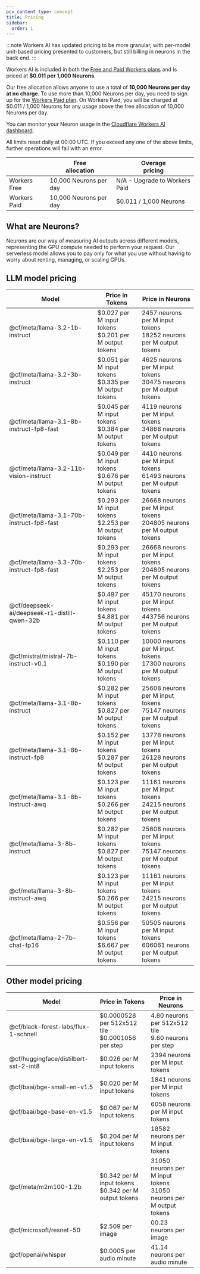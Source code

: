 ```yaml
---
pcx_content_type: concept
title: Pricing
sidebar:
  order: 1
---
```


:::note
Workers AI has updated pricing to be more granular, with per-model unit-based pricing presented to customers, but still billing in neurons in the back end.
:::

Workers AI is included in both the [Free and Paid Workers plans](/workers/platform/pricing/) and is priced at **$0.011 per 1,000 Neurons**.

Our free allocation allows anyone to use a total of **10,000 Neurons per day at no charge**. To use more than 10,000 Neurons per day, you need to sign up for the [Workers Paid plan](/workers/platform/pricing/#workers). On Workers Paid, you will be charged at $0.011 / 1,000 Neurons for any usage above the free allocation of 10,000 Neurons per day.

You can monitor your Neuron usage in the [Cloudflare Workers AI dashboard](https://dash.cloudflare.com/?to=/:account/ai/workers-ai).

All limits reset daily at 00:00 UTC. If you exceed any one of the above limits, further operations will fail with an error.

|              | Free <br/> allocation  | Overage<br/>pricing           |
| ------------ | ---------------------- | ----------------------------- |
| Workers Free | 10,000 Neurons per day | N/A - Upgrade to Workers Paid |
| Workers Paid | 10,000 Neurons per day | $0.011 / 1,000 Neurons        |

## What are Neurons?

Neurons are our way of measuring AI outputs across different models, representing the GPU compute needed to perform your request. Our serverless model allows you to pay only for what you use without having to worry about renting, managing, or scaling GPUs.

## LLM model pricing
| Model                                        | Price in Tokens                                            | Price in Neurons                                                          |
| -------------------------------------------- | ---------------------------------------------------------- | ------------------------------------------------------------------------- |
| @cf/meta/llama-3.2-1b-instruct               | $0.027 per M input tokens <br/> $0.201 per M output tokens | 2457 neurons per M input tokens <br/> 18252 neurons per M output tokens   |
| @cf/meta/llama-3.2-3b-instruct               | $0.051 per M input tokens <br/> $0.335 per M output tokens | 4625 neurons per M input tokens <br/> 30475 neurons per M output tokens   |
| @cf/meta/llama-3.1-8b-instruct-fp8-fast      | $0.045 per M input tokens <br/> $0.384 per M output tokens | 4119 neurons per M input tokens <br/> 34868 neurons per M output tokens   |
| @cf/meta/llama-3.2-11b-vision-instruct       | $0.049 per M input tokens <br/> $0.676 per M output tokens | 4410 neurons per M input tokens <br/> 61493 neurons per M output tokens   |
| @cf/meta/llama-3.1-70b-instruct-fp8-fast     | $0.293 per M input tokens <br/> $2.253 per M output tokens | 26668 neurons per M input tokens <br/> 204805 neurons per M output tokens |
| @cf/meta/llama-3.3-70b-instruct-fp8-fast     | $0.293 per M input tokens <br/> $2.253 per M output tokens | 26668 neurons per M input tokens <br/> 204805 neurons per M output tokens |
| @cf/deepseek-ai/deepseek-r1-distill-qwen-32b | $0.497 per M input tokens <br/> $4.881 per M output tokens | 45170 neurons per M input tokens <br/> 443756 neurons per M output tokens |
| @cf/mistral/mistral-7b-instruct-v0.1         | $0.110 per M input tokens <br/> $0.190 per M output tokens | 10000 neurons per M input tokens <br/> 17300 neurons per M output tokens  |
| @cf/meta/llama-3.1-8b-instruct               | $0.282 per M input tokens <br/> $0.827 per M output tokens | 25608 neurons per M input tokens <br/> 75147 neurons per M output tokens  |
| @cf/meta/llama-3.1-8b-instruct-fp8           | $0.152 per M input tokens <br/> $0.287 per M output tokens | 13778 neurons per M input tokens <br/> 26128 neurons per M output tokens  |
| @cf/meta/llama-3.1-8b-instruct-awq           | $0.123 per M input tokens <br/> $0.266 per M output tokens | 11161 neurons per M input tokens <br/> 24215 neurons per M output tokens  |
| @cf/meta/llama-3-8b-instruct                 | $0.282 per M input tokens <br/> $0.827 per M output tokens | 25608 neurons per M input tokens <br/> 75147 neurons per M output tokens  |
| @cf/meta/llama-3-8b-instruct-awq             | $0.123 per M input tokens <br/> $0.266 per M output tokens | 11161 neurons per M input tokens <br/> 24215 neurons per M output tokens  |
| @cf/meta/llama-2-7b-chat-fp16                | $0.556 per M input tokens <br/> $6.667 per M output tokens | 50505 neurons per M input tokens <br/> 606061 neurons per M output tokens |

## Other model pricing
| Model                                 | Price in Tokens                                            | Price in Neurons                                                         |
| ------------------------------------- | ---------------------------------------------------------- | ------------------------------------------------------------------------ |
| @cf/black-forest-labs/flux-1-schnell  | $0.0000528 per 512x512 tile <br/> $0.0001056 per step      | 4.80 neurons per 512x512 tile <br/> 9.60 neurons per step                |
| @cf/huggingface/distilbert-sst-2-int8 | $0.026 per M input tokens                                  | 2394 neurons per M input tokens                                          |
| @cf/baai/bge-small-en-v1.5            | $0.020 per M input tokens                                  | 1841 neurons per M input tokens                                          |
| @cf/baai/bge-base-en-v1.5             | $0.067 per M input tokens                                  | 6058 neurons per M input tokens                                          |
| @cf/baai/bge-large-en-v1.5            | $0.204 per M input tokens                                  | 18582 neurons per M input tokens                                         |
| @cf/meta/m2m100-1.2b                  | $0.342 per M input tokens <br/> $0.342 per M output tokens | 31050 neurons per M input tokens <br/> 31050 neurons per M output tokens |
| @cf/microsoft/resnet-50               | $2.509 per image                                           | 00.23 neurons per image                                                  |
| @cf/openai/whisper                    | $0.0005 per audio minute                                   | 41.14 neurons per audio minute                                           |
